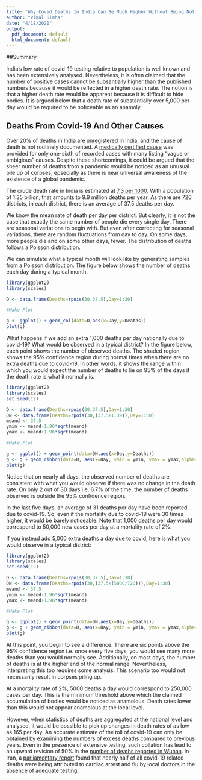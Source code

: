 ```yaml
---
title: "Why Covid Deaths In India Can Be Much Higher Without Being Noticed"
author: "Vimal Simha"
date: "4/18/2020"
output:
  pdf_document: default
  html_document: default
---
```


##Summary

India's low rate of covid-19 testing relative to population is well known and has been extensively analysed. Nevertheless, it is often claimed that the number of positive cases cannot be subsantially higher than the published numbers because it would be reflected in a higher death rate. The notion is that a higher death rate would be apparent because it is difficult to hide bodies. It is argued below that a death rate of substantially over 5,000 per day would be required to be noticeable as an anamoly.

## Deaths From Covid-19 And Other Causes

Over 20% of deaths in India are [unregistered](https://www.ncbi.nlm.nih.gov/pubmed/31496526) in India, and the cause of death is not routinely documented. A [medically certified cause](http://www9.who.int/bulletin/volumes/94/1/15-153585/en/) was provided for only one-sixth of recorded cases with many listing "vague or ambigious" causes. Despite these shortcomings, it could be argued that the sheer number of deaths from a pandemic would be noticed as an unusual pile up of corpses, epsecially as there is near universal awareness of the existence of a global pandemic.

The crude death rate in India is estimated at [7.3 per 1000](https://www.cia.gov/library/publications/the-world-factbook/geos/in.html). With a population of 1.35 billion, that amounts to 9.9 million deaths per year. As there are 720 districts, in each district, there is an average of 37.5 deaths per day.    

We know the mean rate of death per day per district. But clearly, it is not the case that exactly the same number of people die every single day. There are seasonal variations to begin with. But even after correcting for seasonal variations, there are random fluctuations from day to day. On some days, more people die and on some other days, fewer. The distribution of deaths follows a Poisson distribution.

We can simulate what a typical month will look like by generating samples from a Poisson distribution. The figure below shows the number of deaths each day during a typical month.

```r
library(ggplot2)
library(scales)

D <- data.frame(Deaths=rpois(30,37.5),Day=1:30)

#Make Plot

g <- ggplot() + geom_col(data=D,aes(x=Day,y=Deaths))
plot(g)

```

What happens if we add an extra 1,000 deaths per day nationally due to covid-19? What would be observed in a typical district? In the figure below, each point shows the number of observed deaths. The shaded region shows the 95% confidence region during normal times when there are no extra deaths due to covid-19. In other words, it shows the range within which you would expect the number of deaths to lie on 95% of the days if the death rate is what it normally is.

```r
library(ggplot2)
library(scales)
set.seed(12)

D <- data.frame(Deaths=rpois(30,37.5),Day=1:30)
DN <- data.frame(Deaths=rpois(30,(37.5+1.39)),Day=1:30)
meand <- 37.5
ymin <- meand-1.96*sqrt(meand)
ymax <- meand+1.96*sqrt(meand)

#Make Plot

g <- ggplot() + geom_point(data=DN,aes(x=Day,y=Deaths))
g <- g + geom_ribbon(data=D, aes(x=Day, ymin = ymin, ymax = ymax,alpha=0.8),show.legend = FALSE)
plot(g)
```

Notice that on nearly all days, the observed number of deaths are consistent with what you would observe if there was no change in the death rate. On only 2 out of 30 days i.e. 6.7% of the time, the number of deaths observed is outside the 95% confidence region.

In the last five days, an average of 31 deaths per day have been reported due to covid-19. So, even if the mortality due to covid-19 were 30 times higher, it would be barely noticeable. Note that 1,000 deaths per day would correspond to 50,000 new cases per day at a mortality rate of 2%.

If you instead add 5,000 extra deaths a day due to covid, here is what you would observe in a typical district:

```r
library(ggplot2)
library(scales)
set.seed(12)

D <- data.frame(Deaths=rpois(30,37.5),Day=1:30)
DN <- data.frame(Deaths=rpois(30,(37.5+(5000/720))),Day=1:30)
meand <- 37.5
ymin <- meand-1.96*sqrt(meand)
ymax <- meand+1.96*sqrt(meand)

#Make Plot

g <- ggplot() + geom_point(data=DN,aes(x=Day,y=Deaths))
g <- g + geom_ribbon(data=D, aes(x=Day, ymin = ymin, ymax = ymax,alpha=0.8),show.legend = FALSE)
plot(g)
```

At this point, you begin to see a difference. There are six points above the 95% confidence region i.e. once every five days, you would see many more deaths than you would normally see. Additionally, on most days, the number of deaths is at the higher end of the normal range. Nevertheless, interpreting this too requires some analysis. This scenario too would not necessarily result in corpses piling up. 

At a mortality rate of 2%, 5000 deaths a day would correspond to 250,000 cases per day. This is the minimum threshold above which the claimed accumulation of bodies would be noticed as anamolous. Death rates lower than this would not appear anamolous at the local level.

However, when statistics of deaths are aggregated at the national level and analysed, it would be possible to pick up changes in death rates of as low as 165 per day. An accurate estimate of the toll of covid-19 can only be obtained by examining the numbers of excess deaths compared to previous years. Even in the presence of extensive testing, such collation has lead to an upward revision of 50% in the [number of deaths reported in Wuhan](https://www.globaltimes.cn/content/1185900.shtml). In Iran, a [parliamentary report](https://www.cbc.ca/news/world/iran-report-coronavirus-1.5532787) found that nearly half of all covid-19 related deaths were being attributed to cardiac arrest and flu by local doctors in the absence of adequate testing.


